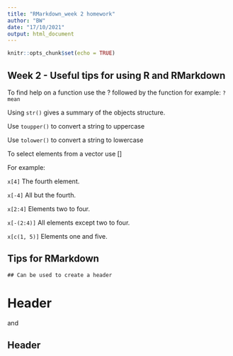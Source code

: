 ```yaml
---
title: "RMarkdown_week 2 homework"
author: "BW"
date: "17/10/2021"
output: html_document
---
```


```r
knitr::opts_chunk$set(echo = TRUE)
```

## Week 2 - Useful tips for using R and RMarkdown

To find help on a function use the ? followed by the function for example: `?mean `

Using `str()` gives a summary of the objects structure.

Use `toupper()` to convert a string to uppercase

Use `tolower()` to convert a string to lowercase

To select elements from a vector use []

For example:

`x[4]` The fourth element.

`x[-4]` All but the fourth.

`x[2:4]` Elements two to four.

`x[-(2:4)]` All elements except two to four.

`x[c(1, 5)]` Elements one and five.

## Tips for RMarkdown

`## Can be used to create a header`

# Header

and

## Header

